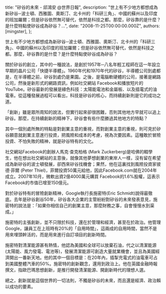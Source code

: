 
  title: "矽谷的未來 - 邱鴻安 @世界日報",
  description: "世上有不少地方都想成為新矽谷─波士頓、西雅圖、奧斯汀、北卡州的「科研三角」、中國的蘇州以及印度的班加羅爾；但是矽谷依然無可替代，依然是科技之都。那麼，矽谷靠的是什麼？是什麼特點使矽谷成為矽谷？...",
  date: "2008-11-25T00:00:00.000Z",
  authors: [mingster],
};

<p>世上有不少地方都想成為新矽谷─波士頓、西雅圖、奧斯汀、北卡州的「科研三角」、中國的蘇州以及印度的班加羅爾；但是矽谷依然無可替代，依然是科技之都。那麼，矽谷靠的是什麼？是什麼特點使矽谷成為矽谷？</p>
<p>關於矽谷的創立，其中的一種說法，是創於1957年─八名年輕工程師在這一年設立早期的晶片公司「快捷半導體」。1960年代和1970年代的矽谷，半導體公司到處都是，在半導體之前，矽谷到處仍是果園。之後，是電腦軟硬體的公司，接著是網路公司，然後是新形式的網路資訊，例如社交網站 Facebook和播放短片的YouTube。矽谷最新的發展是綠色科技：太陽能電池和金屬板、以及插電式的油電車。從這種發展過程可以看出，科技是矽谷的核心，而持續創新則是它的成功之道。</p>
<p>「創新」雖是眾所周知的說法，但實行起來卻很困難，否則其他地方早就可以追上矽谷。那麼，在持續創新的精神下，矽谷會有些什麼勝過其他地方的特點？</p>
<p>其中一個別處所無的特點是對創業主意的重視，而對創業主意的重視，則可見於矽谷願意就創業主意進行投資，把風險和成本的考慮，視為次要因素。這種敢於冒險投資、不怕失敗的精神，就是矽谷特有的文化。</p>
<p>社交網站Facebook的創辦人馬克‧查克柏格 (Mark Zuckerberg)是哈佛的輟學生，他在想出社交網站的主意後，就像其他夢想創業的東岸人一樣，沒有留在希望成為新矽谷的波士頓發展，卻西來矽谷找機會；果然，他在這裏找到風險投資家彼德‧菲爾 (Peter Thiel)，菲爾投資50萬元給他，因此Facebook.com就在2004年成立。2007年10月，微軟出資2億4000萬元購買 Facebook的1.6%股權，這表示Facebook的市值已增至150億元。</p>
<p>對於矽谷特有的冒險創新精神，Google執行長施密特(Eric Schmidt)說得最徹底。去年是矽谷創谷50年，矽谷各大企業的主管紛紛對矽谷的未來發表意見，施密特的說法是：「如果你相信自己的創業主意，那麼財務之事，自會慢慢水到渠成。」</p>
<p>施密特的主張創新，並不只限於科技，還在於管理和經濟，甚至在於政治。他管理Google，讓員工在上班時有20%的「自用時間」，這兩成的自用時間，當然不是用來埋頭幹活的，而是用來進行自訂項目的創新時間。</p>
<p>施密特對清潔能源甚有熱情，他認為美國和全球可以放棄石油，代之以清潔能源 (太陽能、風力發電、電池等)，發展清潔能源可創造大量就業機會，並且為美國經濟開出一番新天地。他的其中一個目標是：在20年內，插掣充電式的油電車可占到美國整體汽車的50%。施密特的創新觀念，還用到政治上。他在英國金融時報撰文，指歐巴瑪思想創新，是推行開發清潔能源、開創新時代的理想人選。</p>
<p>總之，創新就是這個世界的一切法則，不獨是矽谷的未來，而且還是經濟、政治賴以成功的要素。</p>
